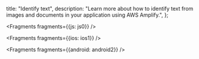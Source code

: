   title: "Identify text",
  description: "Learn more about how to identify text from images and documents in your application using AWS Amplify.",
};


<Fragments fragments={{js: js0}} />


<Fragments fragments={{ios: ios1}} />


<Fragments fragments={{android: android2}} />
